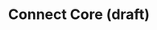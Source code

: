 ---
title: Connect Core (draft)
description: Learn about the initial token allocation and configure in your EVM blockchain.
updated: 2024-05-31
authors: [ashucoder9]
icon: Terminal
---